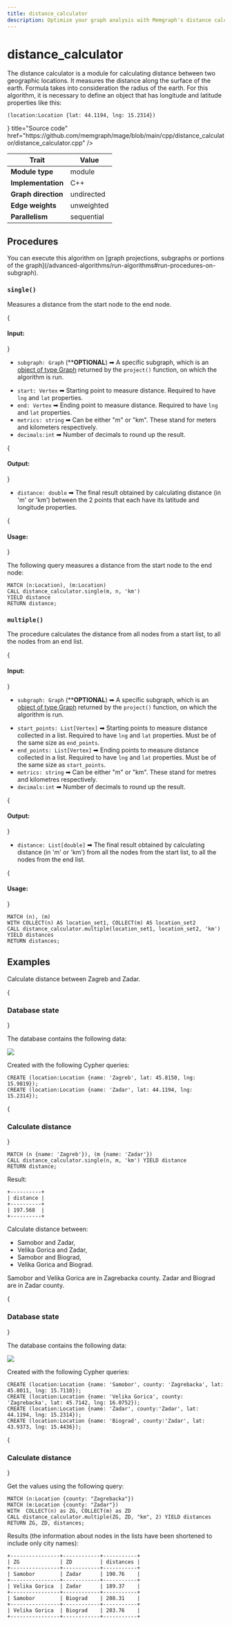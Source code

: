 ```yaml
---
title: distance_calculator
description: Optimize your graph analysis with Memgraph's distance calculator. Explore tutorials and comprehensive documentation to learn how to calculate distances and shortest paths between nodes in your graphs.
---
```



# distance_calculator

The distance calculator is a module for calculating distance between two
geographic locations. It measures the distance along the surface of the earth.
Formula takes into consideration the radius of the earth. For this algorithm, it
is necessary to define an object that has longitude and latitude properties like
this:

```cypher
(location:Location {lat: 44.1194, lng: 15.2314})
```

<Cards>
  <Card
    icon={<GitHub />}
    title="Source code"
    href="https://github.com/memgraph/mage/blob/main/cpp/distance_calculator/distance_calculator.cpp"
  />
</Cards>

| Trait               | Value                                                 |
| ------------------- |------------|
| **Module type**     | module     |
| **Implementation**  | C++        |
| **Graph direction** | undirected |
| **Edge weights**    | unweighted |
| **Parallelism**     | sequential |

## Procedures

<Callout type="info">
You can execute this algorithm on [graph projections, subgraphs or portions of the graph](/advanced-algorithms/run-algorithms#run-procedures-on-subgraph).
</Callout>

### `single()`

Measures a distance from the start node to the end node. 

{<h4> Input: </h4>}

- `subgraph: Graph` (****OPTIONAL**) ➡ A specific subgraph, which is an [object of type Graph](/advanced-algorithms/run-algorithms#run-procedures-on-subgraph) returned by the `project()` function, on which the algorithm is run.
* `start: Vertex` ➡ Starting point to measure distance. Required to have `lng` and `lat` properties.
* `end: Vertex` ➡ Ending point to measure distance. Required to have `lng` and `lat` properties.
* `metrics: string` ➡ Can be either "m" or "km". These stand for meters and kilometers respectively.
* `decimals:int` ➡ Number of decimals to round up the result.

{<h4> Output: </h4>}

* `distance: double` ➡ The final result obtained by calculating distance (in 'm'
  or 'km') between the 2 points that each have its latitude and longitude
  properties.

{<h4> Usage: </h4>}

The following query measures a distance from the start node to the end node:

```cypher
MATCH (n:Location), (m:Location)
CALL distance_calculator.single(m, n, 'km')
YIELD distance
RETURN distance;
```

### `multiple()`

The procedure calculates the distance from all nodes from a start list, to all
the nodes from an end list. 

{<h4> Input: </h4>}

- `subgraph: Graph` (****OPTIONAL**) ➡ A specific subgraph, which is an [object of type Graph](/advanced-algorithms/run-algorithms#run-procedures-on-subgraph) returned by the `project()` function, on which the algorithm is run.
* `start_points: List[Vertex]` ➡ Starting points to measure distance collected in a list. Required to have `lng` and `lat` properties. Must be of the same size as `end_points`.
* `end_points: List[Vertex]` ➡ Ending points to measure distance collected in a list. Required to have `lng` and `lat` properties. Must be of the same size as `start_points`.
* `metrics: string` ➡ Can be either "m" or "km". These stand for metres and kilometres respectively.
* `decimals:int` ➡ Number of decimals to round up the result.

{<h4> Output: </h4>}

* `distance: List[double]` ➡ The final result obtained by calculating distance (in 'm'
  or 'km') from all the nodes from the start list, to all the nodes from the end list.

{<h4> Usage: </h4>}
```cypher
MATCH (n), (m)
WITH COLLECT(n) AS location_set1, COLLECT(m) AS location_set2
CALL distance_calculator.multiple(location_set1, location_set2, 'km') YIELD distances
RETURN distances;
```

## Examples

Calculate distance between Zagreb and Zadar. 

<Steps>
{<h3> Database state </h3>} 

The database contains the following data: 

![](/pages/advanced-algorithms/available-algorithms/distance_calculator/distance-calculator-1.png)

Created with the following Cypher queries:

```
CREATE (location:Location {name: 'Zagreb', lat: 45.8150, lng: 15.9819});
CREATE (location:Location {name: 'Zadar', lat: 44.1194, lng: 15.2314});
```

{<h3> Calculate distance </h3>} 

```
MATCH (n {name: 'Zagreb'}), (m {name: 'Zadar'})
CALL distance_calculator.single(n, m, 'km') YIELD distance
RETURN distance;
```

Result:

```
+----------+
| distance |
+----------+
| 197.568  |
+----------+
```
</Steps>

Calculate distance between:
- Samobor and Zadar,
- Velika Gorica and Zadar,
- Samobor and Biograd,
- Velika Gorica and Biograd. 

Samobor and Velika Gorica are in Zagrebacka county. 
Zadar and Biograd are in Zadar county. 

<Steps>

{<h3> Database state </h3>} 

The database contains the following data: 

![](/pages/advanced-algorithms/available-algorithms/distance_calculator/distance-calculator-2.png)

Created with the following Cypher queries:

```
CREATE (location:Location {name: 'Samobor', county: 'Zagrebacka', lat: 45.8011, lng: 15.7110});
CREATE (location:Location {name: 'Velika Gorica', county: 'Zagrebacka', lat: 45.7142, lng: 16.0752});
CREATE (location:Location {name: 'Zadar', county:'Zadar', lat: 44.1194, lng: 15.2314});
CREATE (location:Location {name: 'Biograd', county:'Zadar', lat: 43.9373, lng: 15.4436});
```

{<h3> Calculate distance </h3>} 

Get the values using the following query:

```
MATCH (n:Location {county: "Zagrebacka"})
MATCH (m:Location {county: "Zadar"})
WITH  COLLECT(n) as ZG, COLLECT(m) as ZD
CALL distance_calculator.multiple(ZG, ZD, "km", 2) YIELD distances
RETURN ZG, ZD, distances;
```

Results (the information about nodes in the lists have been shortened to include only city names):

```
+----------------+------------+-----------+
| ZG             | ZD         | distances | 
+----------------+------------+-----------+
| Samobor        | Zadar      | 190.76    |
+----------------+------------+-----------+
| Velika Gorica  | Zadar      | 189.37    |
+----------------+------------+-----------+
| Samobor        | Biograd    | 208.31    |
+----------------+------------+-----------+
| Velika Gorica  | Biograd    | 203.76    |
+----------------+------------+-----------+
```

</Steps>